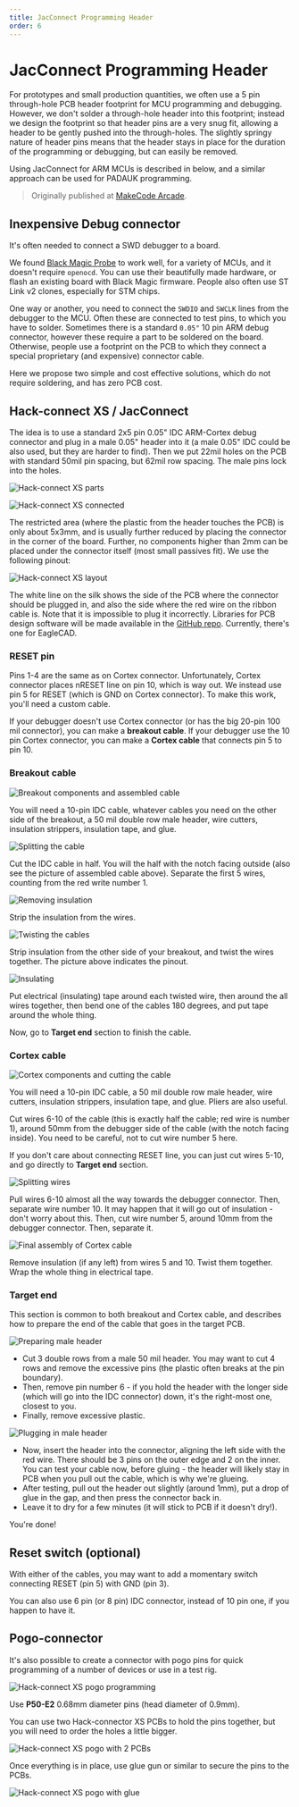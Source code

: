 ```yaml
---
title: JacConnect Programming Header
order: 6
---
```


# JacConnect Programming Header

For prototypes and small production quantities, we often use a 5 pin through-hole PCB header footprint for MCU programming and debugging. However, we don't solder a through-hole header into this footprint; instead we design the footprint so that header pins are a very snug fit, allowing a header to be gently pushed into the through-holes. The slightly springy nature of header pins means that the header stays in place for the duration of the programming or debugging, but can easily be removed.

Using JacConnect for ARM MCUs is described in below, and a similar approach can be used for PADAUK programming.

> Originally published at [MakeCode Arcade](https://arcade.makecode.com/hardware/dbg#target-end).

## Inexpensive Debug connector

It's often needed to connect a SWD debugger to a board.

We found [Black Magic Probe](https://github.com/blacksphere/blackmagic/wiki) to work well,
for a variety of MCUs, and it doesn't require `openocd`.
You can use their beautifully made hardware, or flash an existing
board with Black Magic firmware.
People also often use ST Link v2 clones, especially for STM chips.

One way or another, you need to connect the `SWDIO` and `SWCLK` lines from the
debugger to the MCU.
Often these are connected to test pins, to which you have to solder.
Sometimes there is a standard `0.05"` 10 pin ARM debug connector,
however these require a part to be soldered on the board.
Otherwise, people use a footprint on the PCB to which they connect a
special proprietary (and expensive) connector cable.

Here we propose two simple and cost effective solutions, which do not require soldering,
and has zero PCB cost.

## Hack-connect XS / JacConnect

The idea is to use a standard 2x5 pin 0.05" IDC ARM-Cortex debug connector
and plug in a male 0.05" header into it (a male 0.05" IDC could be also used,
but they are harder to find).
Then we put 22mil holes on the PCB with standard 50mil pin spacing, but 62mil row spacing.
The male pins lock into the holes.

![Hack-connect XS parts](./jac-connect/xs-parts.jpg)

![Hack-connect XS connected](./jac-connect/xs-connected.jpg)

The restricted area (where the plastic from the header touches the PCB) is only about 5x3mm,
and is usually further reduced by placing the connector in the corner of the board.
Further, no components higher than 2mm can be placed under the connector itself
(most small passives fit).
We use the following pinout:

![Hack-connect XS layout](./jac-connect/xs-layout.png)

The white line on the silk shows the side of the PCB where the connector should be plugged in,
and also the side where the red wire on the ribbon cable is.
Note that it is impossible to plug it incorrectly.
Libraries for PCB design software will be made available
in the [GitHub repo](https://github.com/microsoft/pxt-arcade/tree/master/docs/hardware/dbg).
Currently, there's one for EagleCAD.

### RESET pin

Pins 1-4 are the same as on Cortex connector.
Unfortunately, Cortex connector places nRESET line on pin 10, which is way out.
We instead use pin 5 for RESET (which is GND on Cortex connector).
To make this work, you'll need a custom cable.

If your debugger doesn't use Cortex connector (or has the big 20-pin 100 mil connector),
you can make a **breakout cable**.
If your debugger use the 10 pin Cortex connector, you can make a **Cortex cable** that connects
pin 5 to pin 10.

### Breakout cable

![Breakout components and assembled cable](./jac-connect/breakout-init.jpg)

You will need a 10-pin IDC cable, whatever cables you need on the other side of the breakout,
a 50 mil double row male header, wire cutters, insulation strippers, insulation tape,
and glue.

![Splitting the cable](./jac-connect/breakout-0.jpg)

Cut the IDC cable in half.
You will the half with the notch facing outside (also see the picture of assembled cable above).
Separate the first 5 wires, counting from the red write number 1.

![Removing insulation](./jac-connect/breakout-1.jpg)

Strip the insulation from the wires.

![Twisting the cables](./jac-connect/breakout-2.jpg)

Strip insulation from the other side of your breakout, and twist the wires together.
The picture above indicates the pinout.

![Insulating](./jac-connect/breakout-3.jpg)

Put electrical (insulating) tape around each twisted wire,
then around the all wires together,
then bend one of the cables 180 degrees, and put tape around the whole thing.

Now, go to **Target end** section to finish the cable.

### Cortex cable

![Cortex components and cutting the cable](./jac-connect/cortex-0.jpg)

You will need a 10-pin IDC cable,
a 50 mil double row male header, wire cutters, insulation strippers, insulation tape,
and glue. Pliers are also useful.

Cut wires 6-10 of the cable (this is exactly half the cable; red wire is number 1),
around 50mm from the debugger side of the cable
(with the notch facing inside).
You need to be careful, not to cut wire number 5 here.

If you don't care about connecting RESET line, you can just cut wires 5-10,
and go directly to **Target end** section.

![Splitting wires](./jac-connect/cortex-1.jpg)

Pull wires 6-10 almost all the way towards the debugger connector.
Then, separate wire number 10.
It may happen that it will go out of insulation - don't worry about this.
Then, cut wire number 5, around 10mm from the debugger connector.
Then, separate it.

![Final assembly of Cortex cable](./jac-connect/cortex-2.jpg)

Remove insulation (if any left) from wires 5 and 10.
Twist them together.
Wrap the whole thing in electrical tape.

### Target end

This section is common to both breakout and Cortex cable,
and describes how to prepare the end of the cable that goes in the target PCB.

![Preparing male header](./jac-connect/pins-0.jpg)

-   Cut 3 double rows from a male 50 mil header.
    You may want to cut 4 rows and remove the excessive pins
    (the plastic often breaks at the pin boundary).
-   Then, remove pin number 6 - if you hold the header with the longer side
    (which will go into the IDC connector) down, it's the right-most one, closest to you.
-   Finally, remove excessive plastic.

![Plugging in male header](./jac-connect/pins-1.jpg)

-   Now, insert the header into the connector, aligning the left side with the red wire.
    There should be 3 pins on the outer edge and 2 on the inner.
    You can test your cable now, before gluing - the header will likely stay in
    PCB when you pull out the cable, which is why we're glueing.
-   After testing, pull out the header out slightly (around 1mm),
    put a drop of glue in the gap,
    and then press the connector back in.
-   Leave it to dry for a few minutes (it will stick to PCB if it doesn't dry!).

You're done!

## Reset switch (optional)

With either of the cables, you may want to add a momentary switch
connecting RESET (pin 5) with GND (pin 3).

You can also use 6 pin (or 8 pin) IDC connector, instead of 10 pin one,
if you happen to have it.

## Pogo-connector

It's also possible to create a connector with pogo pins for quick programming of a number of devices
or use in a test rig.

![Hack-connect XS pogo programming](./jac-connect/xs-pogo-prog.jpg)

Use **P50-E2** 0.68mm diameter pins (head diameter of 0.9mm).

You can use two Hack-connector XS PCBs to hold the pins together,
but you will need to order the holes a little bigger.

![Hack-connect XS pogo with 2 PCBs](./jac-connect/xs-pogo-pcb.jpg)

Once everything is in place, use glue gun or similar to secure the pins to the PCBs.

![Hack-connect XS pogo with glue](./jac-connect/xs-pogo-glue.jpg)
